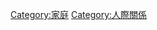 {{Catnav|頁面分類|人类社会|社会科学|家政学|家庭}}
{{Catnav|頁面分類|人类社会|生活|家庭}}
{{Catnav|頁面分類|人类社会|生活|人際關係}}
{{Catnav|頁面分類|人类社会|家庭}}
{{Catnav|頁面分類|...|文化人类学|家世與傳承|家庭}}


[[Category:家庭|Category:家庭]]
[[Category:人際關係|Category:人際關係]]